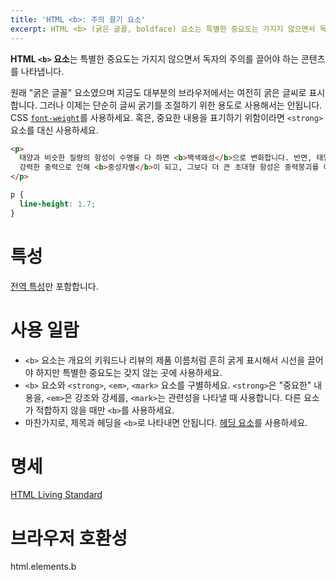 ```yaml
---
title: 'HTML <b>: 주의 끌기 요소'
excerpt: HTML <b> (굵은 글꼴, boldface) 요소는 특별한 중요도는 가지지 않으면서 독자의 주의를 끌어야 하는 콘텐츠를 나타냅니다.
---
```


**HTML `<b>` 요소**는 특별한 중요도는 가지지 않으면서 독자의 주의를 끌어야 하는 콘텐츠를 나타냅니다.

원래 "굵은 글꼴" 요소였으며 지금도 대부분의 브라우저에서는 여전히 굵은 글씨로 표시합니다. 그러나 이제는 단순히 글씨 굵기를 조절하기 위한 용도로 사용해서는 안됩니다. CSS [`font-weight`](https://developer.mozilla.org/en-US/docs/Web/CSS/font-weight)를 사용하세요. 혹은, 중요한 내용을 표기하기 위함이라면 `<strong>` 요소를 대신 사용하세요.

<Demo height={120} />

```html name=demo
<p>
  태양과 비슷한 질량의 항성이 수명을 다 하면 <b>백색왜성</b>으로 변화합니다. 반면, 태양 질량의 약 세 배 정도의 항성은
  강력한 중력으로 인해 <b>중성자별</b>이 되고, 그보다 더 큰 초대형 항성은 중력붕괴를 이기지 못해 <b>블랙홀</b>이 됩니다.
</p>
```

```css name=demo sub
p {
  line-height: 1.7;
}
```

# 특성

[전역 특성](/docs/Web/HTML/Global_attributes)만 포함합니다.

# 사용 일람

- `<b>` 요소는 개요의 키워드나 리뷰의 제품 이름처럼 흔히 굵게 표시해서 시선을 끌어야 하지만 특별한 중요도는 갖지 않는 곳에 사용하세요.
- `<b>` 요소와 `<strong>`, `<em>`, `<mark>` 요소를 구별하세요. `<strong>`은 "중요한" 내용을, `<em>`은 강조와 강세를, `<mark>`는 관련성을 나타낼 때 사용합니다. 다른 요소가 적합하지 않을 때만 `<b>`를 사용하세요.
- 마찬가지로, 제목과 헤딩을 `<b>`로 나타내면 안됩니다. [헤딩 요소](./Heading_Elements)를 사용하세요.

# 명세

[HTML Living Standard](https://html.spec.whatwg.org/multipage/semantics.html#the-b-element)

# 브라우저 호환성

<BrowserCompat>html.elements.b</BrowserCompat>
